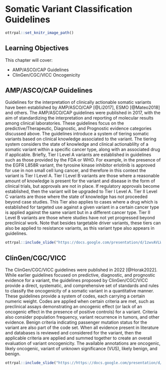 
# Somatic Variant Classification Guidelines

```r
ottrpal::set_knitr_image_path()
```

## Learning Objectives

This chapter will cover:  

- AMP/ASCO/CAP Guidelines
- ClinGen/CGC/VICC Oncogenicity

## AMP/ASCO/CAP Guidelines

Guidelines for the interpretation of clinically actionable somatic variants have been established by AMP/ASCO/CAP [@Li2017], ESMO [@Mateo2018] and others. The AMP/ASCO/CAP guidelines were published in 2017, with the aim of standardizing the interpretation and reporting of molecular results among clinical laboratories. These guidelines focus on the predictive/Therapeutic, Diagnostic, and Prognostic evidence categories discussed above. The guidelines introduce a system of tiering somatic variants based on clinical knowledge associated to the variant. The tiering system considers the state of knowledge and clinical actionablilty of a somatic variant within a specific cancer type, along with an associated drug if applicable. Briefly, Tier I Level A variants are established in guidelines such as those provided by the FDA or WHO. For example, in the presence of the EGFR L858R variant, the tyrosine kinase inhibitor erlotinib is approved for use in non small cell lung cancer, and therefore in this context the variant is Tier I Level A. Tier I Level B variants are those where a reasonable amount of knowledge is present for the variant and disease in the form of clinical trials, but approvals are not in place. If regulatory approvals become established, then the variant will be upgraded to Tier I Level A. Tier II Level C variants are those where the state of knowledge has not proceeded beyond case studies. This Tier also applies to cases where a drug which is established for targeted use against a given variant in a certain cancer type is applied against the same variant but in a different cancer type. Tier II Level B variants are those where studies have not yet progressed beyond preclinical work. Note that besides targetable driver variants, these tiers can also be applied to resistance variants, as this variant type also appears in guidelines.

```r
ottrpal::include_slide("https://docs.google.com/presentation/d/1zwvAVLWpN2mKrJLgo5ZcAuSKQrHZ8zunIYHLe-w6bBo/edit#slide=id.g22509046821_0_8")
```

## ClinGen/CGC/VICC

The ClinGen/CGC/VICC guidelines were published in 2022 [@Horak2022]. While earlier guidelines focused on predictive, diagnostic, and prognostic evidence for a variant, the guidelines proposed by ClinGen/CGC/VICC provide a direct, systematic, and comprehensive set of standards and rules to classify the oncogenicity of a somatic variant in a quantitative manner. These guidelines provide a system of codes, each carrying a certain numeric weight. Codes are applied when certain criteria are met, such as preclinical assays demonstrating an oncogenic effect (or lack of an oncogenic effect in the presence of positive controls) for a variant. Criteria also consider population frequency, variant recurrence in tumors, and other evidence. Benign criteria indicating passenger mutation status for the variant are also part of the code set. When all evidence present in literature and databases is reviewed and considered for the variant, then the applicable criteria are applied and summed together to create an overall evaluation of variant oncogenicity. The available annotations are oncogenic, likely oncogenic, variant of unknown significance (VUS), likely benign, and benign. 

   
```r
ottrpal::include_slide("https://https://docs.google.com/presentation/d/1zwvAVLWpN2mKrJLgo5ZcAuSKQrHZ8zunIYHLe-w6bBo/edit#slide=id.g28106c9f66a_0_7")
```
